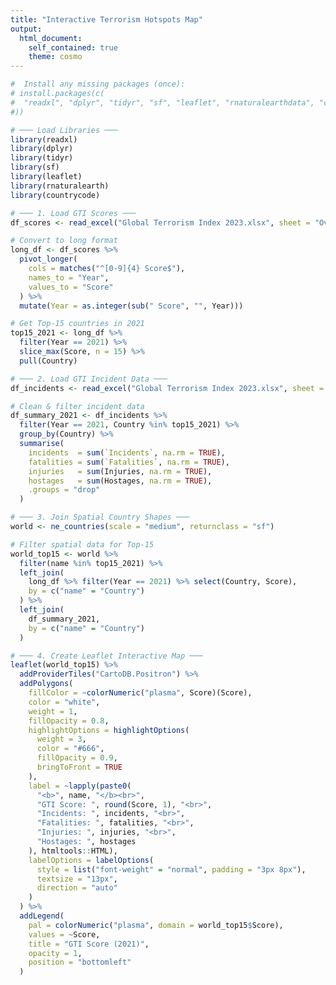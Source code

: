 ```yaml
---
title: "Interactive Terrorism Hotspots Map"
output:
  html_document:
    self_contained: true
    theme: cosmo
---
```


```r
#  Install any missing packages (once):
# install.packages(c(
#  "readxl", "dplyr", "tidyr", "sf", "leaflet", "rnaturalearthdata", "countrycode"
#))

# ─── Load Libraries ───
library(readxl)
library(dplyr)
library(tidyr)
library(sf)
library(leaflet)
library(rnaturalearth)
library(countrycode)

# ─── 1. Load GTI Scores ───
df_scores <- read_excel("Global Terrorism Index 2023.xlsx", sheet = "Overall Scores")

# Convert to long format
long_df <- df_scores %>%
  pivot_longer(
    cols = matches("^[0-9]{4} Score$"),
    names_to = "Year",
    values_to = "Score"
  ) %>%
  mutate(Year = as.integer(sub(" Score", "", Year)))

# Get Top-15 countries in 2021
top15_2021 <- long_df %>%
  filter(Year == 2021) %>%
  slice_max(Score, n = 15) %>%
  pull(Country)

# ─── 2. Load GTI Incident Data ───
df_incidents <- read_excel("Global Terrorism Index 2023.xlsx", sheet = "Combined raw")

# Clean & filter incident data
df_summary_2021 <- df_incidents %>%
  filter(Year == 2021, Country %in% top15_2021) %>%
  group_by(Country) %>%
  summarise(
    incidents  = sum(`Incidents`, na.rm = TRUE),
    fatalities = sum(`Fatalities`, na.rm = TRUE),
    injuries   = sum(Injuries, na.rm = TRUE),
    hostages   = sum(Hostages, na.rm = TRUE),
    .groups = "drop"
  )

# ─── 3. Join Spatial Country Shapes ───
world <- ne_countries(scale = "medium", returnclass = "sf")

# Filter spatial data for Top-15
world_top15 <- world %>%
  filter(name %in% top15_2021) %>%
  left_join(
    long_df %>% filter(Year == 2021) %>% select(Country, Score),
    by = c("name" = "Country")
  ) %>%
  left_join(
    df_summary_2021,
    by = c("name" = "Country")
  )

# ─── 4. Create Leaflet Interactive Map ───
leaflet(world_top15) %>%
  addProviderTiles("CartoDB.Positron") %>%
  addPolygons(
    fillColor = ~colorNumeric("plasma", Score)(Score),
    color = "white",
    weight = 1,
    fillOpacity = 0.8,
    highlightOptions = highlightOptions(
      weight = 3,
      color = "#666",
      fillOpacity = 0.9,
      bringToFront = TRUE
    ),
    label = ~lapply(paste0(
      "<b>", name, "</b><br>",
      "GTI Score: ", round(Score, 1), "<br>",
      "Incidents: ", incidents, "<br>",
      "Fatalities: ", fatalities, "<br>",
      "Injuries: ", injuries, "<br>",
      "Hostages: ", hostages
    ), htmltools::HTML),
    labelOptions = labelOptions(
      style = list("font-weight" = "normal", padding = "3px 8px"),
      textsize = "13px",
      direction = "auto"
    )
  ) %>%
  addLegend(
    pal = colorNumeric("plasma", domain = world_top15$Score),
    values = ~Score,
    title = "GTI Score (2021)",
    opacity = 1,
    position = "bottomleft"
  )
```
